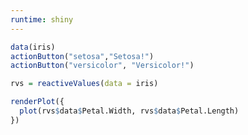```yaml
---
runtime: shiny
---
```


```r
data(iris)
actionButton("setosa","Setosa!")
actionButton("versicolor", "Versicolor!")

rvs = reactiveValues(data = iris)
```


```r
renderPlot({
  plot(rvs$data$Petal.Width, rvs$data$Petal.Length)
})
```